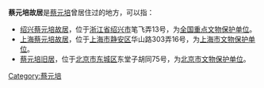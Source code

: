 '''蔡元培故居'''是[[蔡元培|蔡元培]]曾居住过的地方，可以指：
* [[绍兴蔡元培故居|绍兴蔡元培故居]]，位于[[浙江省|浙江省]][[绍兴市|绍兴市]]笔飞弄13号，为[[全国重点文物保护单位|全国重点文物保护单位]]。
* [[上海蔡元培故居|上海蔡元培故居]]，位于[[上海市|上海市]][[静安区|静安区]]华山路303弄16号，为[[上海市文物保护单位|上海市文物保护单位]]。
* [[蔡元培旧居|蔡元培旧居]]，位于[[北京市|北京市]][[东城区|东城区]]东堂子胡同75号，为[[北京市文物保护单位|北京市文物保护单位]]。

{{Disambiguation|C|Cat=五字名人故居消歧义}}
[[Category:蔡元培|Category:蔡元培]]